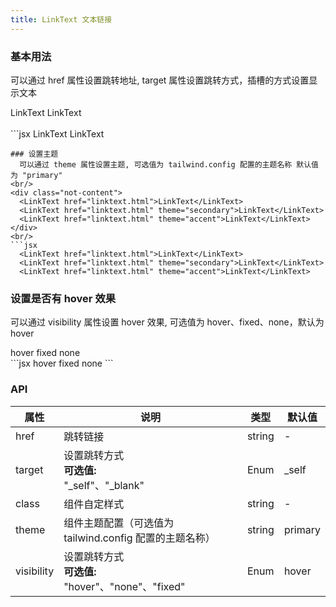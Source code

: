 ```yaml
---
title: LinkText 文本链接
---
```

### 基本用法
  可以通过 href 属性设置跳转地址, target 属性设置跳转方式，插槽的方式设置显示文本
<br/>
<div class="not-content">
  <LinkText href="linktext.html" target="_blank" >LinkText</LinkText>
  <LinkText href="linktext.html">LinkText</LinkText>
</div>
<br/>
```jsx
  <LinkText href="linktext.html" target="_blank" >LinkText</LinkText>
  <LinkText href="linktext.html">LinkText</LinkText>

```
### 设置主题
  可以通过 theme 属性设置主题, 可选值为 tailwind.config 配置的主题名称 默认值为 "primary"
<br/>
<div class="not-content">
  <LinkText href="linktext.html">LinkText</LinkText>
  <LinkText href="linktext.html" theme="secondary">LinkText</LinkText>
  <LinkText href="linktext.html" theme="accent">LinkText</LinkText>
</div>
<br/>
```jsx
  <LinkText href="linktext.html">LinkText</LinkText>
  <LinkText href="linktext.html" theme="secondary">LinkText</LinkText>
  <LinkText href="linktext.html" theme="accent">LinkText</LinkText>

```

### 设置是否有 hover 效果
  可以通过 visibility 属性设置 hover 效果, 可选值为 hover、fixed、none，默认为 hover
<br/>
<div class="not-content">
  <LinkText href="linktext.html" target="_blank">hover</LinkText>
  <LinkText href="linktext.html" target="_blank" visibility="fixed">fixed</LinkText>
  <LinkText href="linktext.html" target="_blank" visibility="none">none</LinkText>
</div>
```jsx
  <LinkText href="linktext.html" target="_blank">hover</LinkText>
  <LinkText href="linktext.html" target="_blank" visibility="fixed">fixed</LinkText>
  <LinkText href="linktext.html" target="_blank" visibility="none">none</LinkText>
```

### API
| 属性      | 说明                                                                                        | 类型    | 默认值 |
| ---------| ------------------------------------------------------------------------------------------  | ------- | ----------- |
| href     | 跳转链接                                                                                                | string   |  -  |
| target   |设置跳转方式<br/><strong>可选值:</strong><br/>"_self"、"_blank"                                 | Enum    |  _self |
| class    | 组件自定样式                                                                                 | string  |  -    |
| theme    | 组件主题配置（可选值为 tailwind.config 配置的主题名称）                                           | string  |  primary   |
| visibility   |设置跳转方式<br/><strong>可选值:</strong><br/>"hover"、"none"、"fixed"                      | Enum    |  hover |
